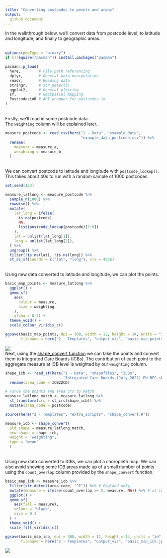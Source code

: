 ```yaml
---
title: "Converting postcodes to points and areas"
output:
  github_document
---
```

In the walkthrough below, we'll convert data from postcode level, to latitude and longitude, and finally to geographic areas.
\
\
```r
options(pkgType = "binary")
if (!require("pacman")) install.packages("pacman")

pacman::p_load(
  here,        # File path referencing
  dplyr,       # General data manipulation
  readr,       # Reading data
  stringr,     # str_detect()
  ggplot2,     # General plotting
  sf,          # Geospatial mapping
  PostcodesioR # API wrapper for postcodes.io
)
```
\
Firstly, we'll read in some postcode data.
\
The `weighting` column will be explained later.
```r
measure_postcode <- read_csv(here("1 - Data", "example_data", 
                                  "example_data_postcode.csv")) %>% 
  rename(
    measure = measure_a,
    weighting = measure_b
  )
```
\
We can convert postcode to latitude and longitude with `postcode_lookup()`.
\
This takes about 40s to run with a random sample of 1000 postcodes.
```r
set.seed(123)

measure_latlong <- measure_postcode %>% 
  sample_n(1000) %>% 
  rowwise() %>%
  mutate(
    lat_long = ifelse(
      is.na(postcode), 
      NA, 
      list(postcode_lookup(postcode)[7:8])
    ),
    lat = unlist(lat_long[1]),
    long = unlist(lat_long[2]),
  ) %>%
  ungroup() %>%
  filter(!is.na(lat), !is.na(long)) %>%
  st_as_sf(coords = c("lat", "long"), crs = 4326)
```
\
Using new data converted to latitude and longitude, we can plot the points.
```r
basic_map_points <- measure_latlong %>%
  ggplot() +
  geom_sf(
    aes(
      colour = measure, 
      size = weighting
    ), 
    alpha = 0.2) + 
  theme_void() + 
  scale_colour_viridis_c()

ggsave(basic_map_points, dpi = 300, width = 12, height = 14, units = "in",
       filename = here("2 - Templates", "output_vis", "basic_map_points.jpeg"))
```
![](output_vis/basic_map_points.jpeg)
\
Next, using the [shape_convert function](https://github.com/DataS-DHSC/geospatial-vis-templates/tree/master/2%20-%20Templates/extra_scripts/shape_convert.R) we can take the points and convert them to  Integrated Care Boards (ICBs). The contribution of each point to the aggregate measure at ICB level is weighted by our `weighting` column.
```r
shape_icb <- read_sf(here("1 - Data", "shapefiles", "ICBs", 
                          "Integrated_Care_Boards_(July_2022)_EN_BFC.shp")) %>% 
  rename(area_code = ICB22CD)

# Force the points and area crs to match
measure_latlong_match <- measure_latlong %>% 
  st_transform(crs = st_crs(shape_icb)) %>% 
  mutate(area_code = postcode)

source(here("2 - Templates", "extra_scripts", "shape_convert.R"))

measure_icb <- shape_convert(
  old_shape = measure_latlong_match, 
  new_shape = shape_icb, 
  weight = "weighting",
  type = "mean"
  )
```
\
Using new data converted to ICBs, we can plot a choropleth map. We can also avoid showing some ICB areas made up of a small number of points using the `count_overlap` column provided by the `shape_convert` function.
```r
basic_map_icb <- measure_icb %>%
  filter(str_detect(area_code, "^E")) %>% # England only
  mutate(measure = ifelse(count_overlap >= 5, measure, NA)) %>% # at least 5 points
  ggplot() +
  geom_sf(
    aes(fill = measure),
    colour = "black",
    size = 0.1
  ) +
  theme_void() +
  scale_fill_viridis_c()

ggsave(basic_map_icb, dpi = 300, width = 12, height = 14, units = "in",
       filename = here("2 - Templates", "output_vis", "basic_map_icb.jpeg"))
```
![](output_vis/basic_map_icb.jpeg)
